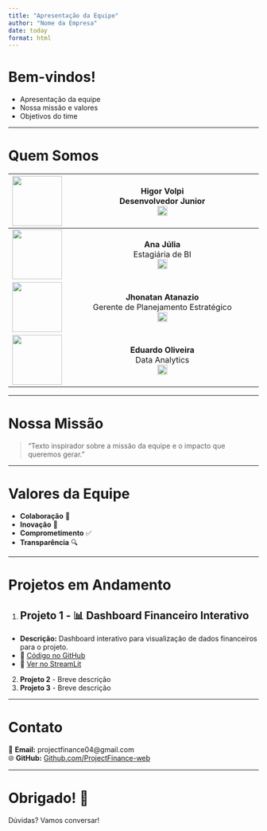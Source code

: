 ```yaml
---
title: "Apresentação da Equipe"
author: "Nome da Empresa"
date: today
format: html
---
```


# Bem-vindos!

- Apresentação da equipe
- Nossa missão e valores
- Objetivos do time

---

# Quem Somos

| ![](images/higor.jpg){width=100px} | **Higor Volpi**<br>Desenvolvedor Junior<br>[![LinkedIn](images/logo.png){width=20px}](https://www.linkedin.com/in/higor-palote-volpi/) |
|:-----------------------------------:|:---------------------------------------------------------------------------------------------------------------------------------:|
| ![](images/ana.jpg){width=100px}   | **Ana Júlia**<br>Estagiária de BI<br>[![LinkedIn](images/logo.png){width=20px}](https://www.linkedin.com/in/anakucharski/)             |
| ![](images/jhonatan.jpg){width=100px}| **Jhonatan Atanazio**<br>Gerente de Planejamento Estratégico<br>[![LinkedIn](images/logo.png){width=20px}](https://www.linkedin.com/in/atanaziojhonatan/) |
| ![](images/eduardo.jpg){width=100px}                | **Eduardo Oliveira**<br>Data Analytics<br>[![LinkedIn](images/logo.png){width=20px}](https://www.linkedin.com/in/eduardo-oliveira-pereira/) |


---

# Nossa Missão

> "Texto inspirador sobre a missão da equipe e o impacto que queremos gerar."

---

# Valores da Equipe

- **Colaboração** 🤝  
- **Inovação** 🚀  
- **Comprometimento** ✅  
- **Transparência** 🔍  

---

# Projetos em Andamento  

1. ## Projeto 1 - 📊 Dashboard Financeiro Interativo
- **Descrição:** Dashboard interativo para visualização de dados financeiros para o projeto.
- 📎 [Código no GitHub](https://github.com/ProjectFinance-web/project-web/tree/main/projects/Dashboard)
- 📎 [Ver no StreamLit](https://bigdataproj.streamlit.app/)
2. **Projeto 2** - Breve descrição  
3. **Projeto 3** - Breve descrição  

---

# Contato  

📧 **Email:** projectfinance04@gmail.com  
🌐 **GitHub:** [Github.com/ProjectFinance-web](https://github.com/ProjectFinance-web)    

---

# Obrigado! 🎉  

Dúvidas? Vamos conversar!  

